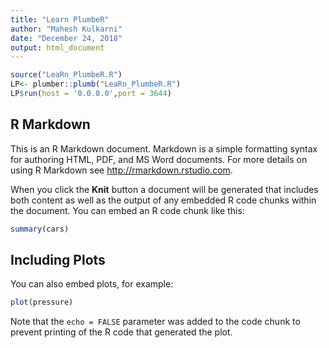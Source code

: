 ```yaml
---
title: "Learn PlumbeR"
author: "Mahesh Kulkarni"
date: "December 24, 2018"
output: html_document
---
```


```r
source("LeaRn_PlumbeR.R")
LP<- plumber::plumb("LeaRn_PlumbeR.R")
LP$run(host = '0.0.0.0',port = 3644)
```

## R Markdown

This is an R Markdown document. Markdown is a simple formatting syntax for authoring HTML, PDF, and MS Word documents. For more details on using R Markdown see <http://rmarkdown.rstudio.com>.

When you click the **Knit** button a document will be generated that includes both content as well as the output of any embedded R code chunks within the document. You can embed an R code chunk like this:

```r
summary(cars)
```

## Including Plots

You can also embed plots, for example:

```r
plot(pressure)
```

Note that the `echo = FALSE` parameter was added to the code chunk to prevent printing of the R code that generated the plot.
